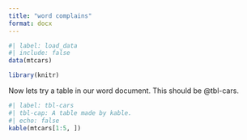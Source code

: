 ```yaml
---
title: "word complains"
format: docx
---
```



```r
#| label: load_data
#| include: false
data(mtcars)

library(knitr)
```

Now lets try a table in our word document. This should be @tbl-cars.

```r
#| label: tbl-cars
#| tbl-cap: A table made by kable.
#| echo: false
kable(mtcars[1:5, ])
```
